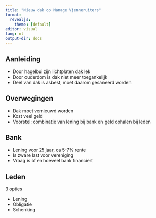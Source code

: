```yaml
---
title: "Nieuw dak op Manage Vjenneruiters"
format:
  revealjs: 
    theme: [default]
editor: visual
lang: nl
output-dir: docs
---
```


## Aanleiding

- Door hagelbui zijn lichtplaten dak lek
- Door ouderdom is dak niet meer toegankelijk
- Deel van dak is asbest, moet daarom gesaneerd worden

## Overwegingen

- Dak moet vernieuwd worden
- Kost veel geld
- Voorstel: combinatie van lening bij bank en geld ophalen bij leden

## Bank

- Lening voor 25 jaar, ca 5-7% rente
- Is zware last voor vereniging
- Vraag is òf en hoeveel bank financiert

## Leden

3 opties

- Lening 
- Obligatie
- Schenking

